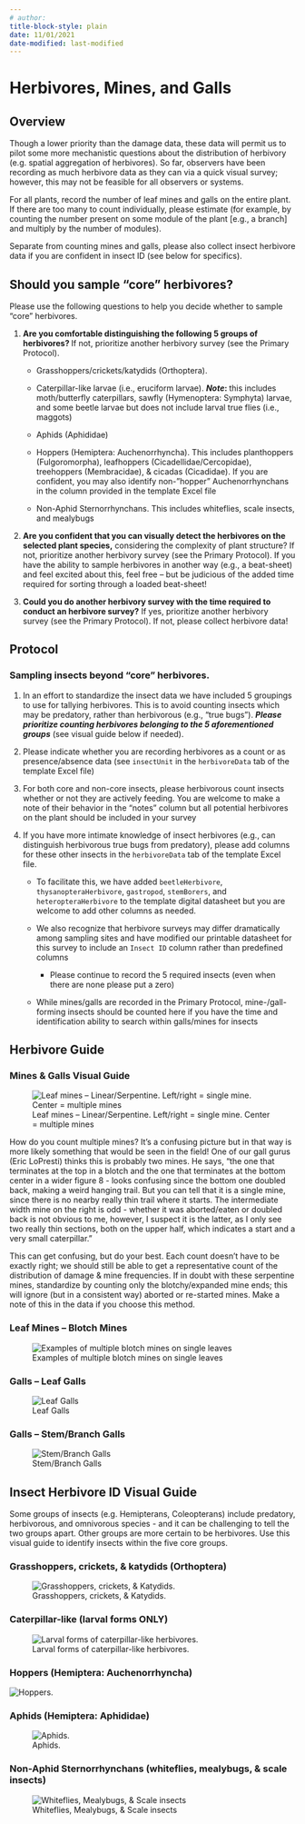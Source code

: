 ```yaml
---
# author: 
title-block-style: plain
date: 11/01/2021
date-modified: last-modified
---
```


# Herbivores, Mines, and Galls {#sec-herbivore}

## Overview

Though a lower priority than the damage data, these data will permit us to pilot some more mechanistic questions about the distribution of herbivory (e.g. spatial aggregation of herbivores). So far, observers have been recording as much herbivore data as they can via a quick visual survey; however, this may not be feasible for all observers or systems. 

::: {.callout-important}

For all plants, record the number of leaf mines and galls on the entire plant. If there are too many to count individually, please estimate (for example, by counting the number present on some module of the plant [e.g., a branch] and multiply by the number of modules).  

Separate from counting mines and galls, please also collect insect herbivore data if you are confident in insect ID (see below for specifics).

:::

## Should you sample “core” herbivores?

Please use the following questions to help you decide whether to sample “core” herbivores.  

1. **Are you comfortable distinguishing the following 5 groups of herbivores? **If not, prioritize another herbivory survey (see the Primary Protocol).  

    - Grasshoppers/crickets/katydids (Orthoptera).

    - Caterpillar-like larvae (i.e., eruciform larvae). **_Note_: **this includes moth/butterfly caterpillars, sawfly (Hymenoptera: Symphyta) larvae, and some beetle larvae but does not include larval true flies (i.e., maggots)

    - Aphids (Aphididae)

    - Hoppers (Hemiptera: Auchenorrhyncha). This includes planthoppers (Fulgoromorpha), leafhoppers (Cicadellidae/Cercopidae), treehoppers (Membracidae), & cicadas (Cicadidae). If you are confident, you may also identify non-”hopper” Auchenorrhynchans in the column provided in the template Excel file

    - Non-Aphid Sternorrhynchans. This includes whiteflies, scale insects, and mealybugs

2. **Are you confident that you can visually detect the herbivores on the selected plant species,** considering the complexity of plant structure? If not, prioritize another herbivory survey  (see the Primary Protocol). If you have the ability to sample herbivores in another way (e.g., a beat-sheet) and feel excited about this, feel free – but be judicious of the added time required for sorting through a loaded beat-sheet!

3. **Could you do another herbivory survey with the time required to conduct an herbivore survey?** If yes, prioritize another herbivory survey (see the Primary Protocol). If not, please collect herbivore data!

## Protocol

### Sampling insects beyond “core” herbivores.  

1. In an effort to standardize the insect data we have included 5 groupings to use for tallying herbivores. This is to avoid counting insects which may be predatory, rather than herbivorous (e.g., “true bugs”). **_Please prioritize counting herbivores belonging to the 5 aforementioned groups_** (see visual guide below if needed).

2. Please indicate whether you are recording herbivores as a count or as presence/absence data (see `insectUnit` in the `herbivoreData` tab of the template Excel file)  

3. For both core and non-core insects, please herbivorous count insects whether or not they are actively feeding. You are welcome to make a note of their behavior in the “notes” column but all potential herbivores on the plant should be included in your survey

4. If you have more intimate knowledge of insect herbivores (e.g., can distinguish herbivorous true bugs from predatory), please add columns for these other insects in the `herbivoreData` tab of the template Excel file.

    - To facilitate this, we have added `beetleHerbivore`, `thysanopteraHerbivore`, `gastropod`, `stemBorers`, and `heteropteraHerbivore` to the template digital datasheet but you are welcome to add other columns as needed.

    - We also recognize that herbivore surveys may differ dramatically among sampling sites and have modified our printable datasheet for this survey to include an `Insect ID` column rather than predefined columns

      - Please continue to record the 5 required insects (even when there are none please put a zero)

    - While mines/galls are recorded in the Primary Protocol, mine-/gall-forming insects should be counted here if you have the time and identification ability to search within galls/mines for insects

## Herbivore Guide 

### Mines & Galls Visual Guide

![Leaf mines – Linear/Serpentine. Left/right = single mine. Center = multiple mines](images/img19.png){#fig-mines1 fig-scap="Leaf mines"}


How do you count multiple mines? It’s a confusing picture but in that way is more likely something that would be seen in the field! One of our gall gurus (Eric LoPresti) thinks this is probably two mines. He says, “the one that terminates at the top in a blotch and the one that terminates at the bottom center in a wider figure 8 - looks confusing since the bottom one doubled back, making a weird hanging trail. But you can tell that it is a single mine, since there is no nearby really thin trail where it starts. The intermediate width mine on the right is odd - whether it was aborted/eaten or doubled back is not obvious to me, however, I suspect it is the latter, as I only see two really thin sections, both on the upper half, which indicates a start and a very small caterpillar.”

This can get confusing, but do your best. Each count doesn’t have to be exactly right; we should still be able to get a representative count of the distribution of damage & mine frequencies. If in doubt with these serpentine mines, standardize by counting only the blotchy/expanded mine ends; this will ignore (but in a consistent way) aborted or re-started mines. Make a note of this in the data if you choose this method.


### Leaf Mines – Blotch Mines


![Examples of multiple blotch mines on single leaves](images/img20.png){#fig-mines2}



### Galls – Leaf Galls

![Leaf Galls](images/img21.png){#fig-galls1}

### Galls – Stem/Branch Galls


![Stem/Branch Galls](images/img22.png){#fig-galls2}


## Insect Herbivore ID Visual Guide

Some groups of insects (e.g. Hemipterans, Coleopterans) include predatory, herbivorous, and omnivorous species - and it can be challenging to tell the two groups apart. Other groups are more certain to be herbivores. Use this visual guide to identify insects within the five core groups.

### Grasshoppers, crickets, & katydids (Orthoptera)


![Grasshoppers, crickets, & Katydids.](images/img23.png){#fig-herbvivores1}

<!-- Grasshoppers (suborder: Caelifera); crickets/katydids (suborder: Ensifera) -->
<!-- May be confused with: mantids (left) or hoppers (right) -->
<!-- Synapomorphies & Identifying Marks: Have swollen “knee” joints of hind legs (femoro-tibial joints), “chewing” mouthparts (mandibulate) and forelegs are never raptorial -->


### Caterpillar-like (larval forms ONLY)

![Larval forms of caterpillar-like herbivores.](images/img24.png){#fig-herbvivores2}

<!-- Lepidopteran caterpillars; sawfly larvae; herbivorous beetle larvae -->
<!--  May be confused with: syrphid larvae (left) or coccinellid larvae (right) -->
<!-- Synapomorphies & Identifying Marks: Have cylindrical bodies with a well-developed head capsule. Have both true (thoracic) legs and abdominal prolegs. Specimens lacking legs entirely or with only six legs do not belong in this group. -->


### Hoppers (Hemiptera: Auchenorrhyncha)

![Hoppers.](images/img25.png){#fig-herbvivores3}
<!-- Leafhoppers, treehoppers, planthoppers, and cicadas -->
<!-- May be confused with: true bugs (i.e., Hemiptera: Heteroptera) -->
<!-- Synapomorphies & Identifying Marks: Have piercing/sucking mouthparts with “beak” seeming to originate from the neck. Wings or dorsal exoskeleton sometimes modified into leathery covering. Antennae bristle-like (aristate) and short originating beneath eyes -->


### Aphids (Hemiptera: Aphididae)

![Aphids.](images/img26.png){#fig-herbvivores4}


<!-- May be confused with: whitefly -->

<!-- Synapomorphies & Identifying Marks: Have a pear-shaped body and may/may not have wings. Pair of tubes (cornicles) projecting from rear often present -->


### Non-Aphid Sternorrhynchans (whiteflies, mealybugs, & scale insects)

![Whiteflies, Mealybugs, & Scale insects](images/img27.png){#fig-herbvivores5}


<!-- Whitefly (Aleyrodidae); mealybug (Pseudococcidae); scale insect (Coccoidea) -->
<!-- May be confused with: aphids -->
<!-- Synapomorphies & Identifying Marks: Relatively distant relatedness among these three taxa but each is relatively small (i.e., <5 mm) and distinctive. Mealybugs and scales are often found clustered on stems at high densities. -->

